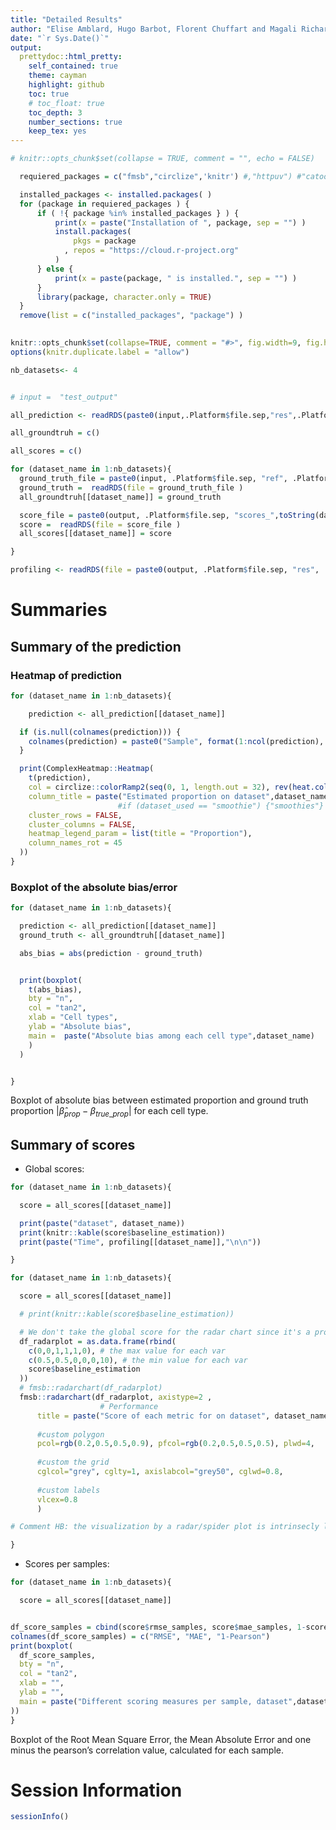 ```yaml
---
title: "Detailed Results"
author: "Elise Amblard, Hugo Barbot, Florent Chuffart and Magali Richard"
date: "`r Sys.Date()`"
output: 
  prettydoc::html_pretty:
    self_contained: true
    theme: cayman
    highlight: github
    toc: true
    # toc_float: true
    toc_depth: 3
    number_sections: true
    keep_tex: yes
---
```




```r
# knitr::opts_chunk$set(collapse = TRUE, comment = "", echo = FALSE)

  requiered_packages = c("fmsb","circlize",'knitr') #,"httpuv") #"catools") 

  installed_packages <- installed.packages( )
  for (package in requiered_packages ) {
      if ( !{ package %in% installed_packages } ) {
          print(x = paste("Installation of ", package, sep = "") )
          install.packages(
              pkgs = package
            , repos = "https://cloud.r-project.org"
          )
      } else {
          print(x = paste(package, " is installed.", sep = "") )
      }
      library(package, character.only = TRUE)
  }
  remove(list = c("installed_packages", "package") )
  

knitr::opts_chunk$set(collapse=TRUE, comment = "#>", fig.width=9, fig.height=6, eval=TRUE, echo=FALSE)#, results="hide")
options(knitr.duplicate.label = "allow")
```


```r

nb_datasets<- 4


# input =  "test_output"

all_prediction <- readRDS(paste0(input,.Platform$file.sep,"res",.Platform$file.sep,"prediction.rds"))

all_groundtruh = c()

all_scores = c()

for (dataset_name in 1:nb_datasets){
  ground_truth_file = paste0(input, .Platform$file.sep, "ref", .Platform$file.sep, "ground_truth_",toString(dataset_name),".rds")
  ground_truth =  readRDS(file = ground_truth_file )
  all_groundtruh[[dataset_name]] = ground_truth

  score_file = paste0(output, .Platform$file.sep, "scores_",toString(dataset_name),".rds")
  score =  readRDS(file = score_file )
  all_scores[[dataset_name]] = score

}

profiling <- readRDS(file = paste0(output, .Platform$file.sep, "res", .Platform$file.sep, "Rprof.rds") )


```

# Summaries 
## Summary of the prediction

### Heatmap of prediction

```r

for (dataset_name in 1:nb_datasets){

    prediction <- all_prediction[[dataset_name]]

  if (is.null(colnames(prediction))) {
    colnames(prediction) = paste0("Sample", format(1:ncol(prediction), digits = ceiling(log10(ncol(prediction)))) )
  }

  print(ComplexHeatmap::Heatmap(
    t(prediction),
    col = circlize::colorRamp2(seq(0, 1, length.out = 32), rev(heat.colors(32))),
    column_title = paste("Estimated proportion on dataset",dataset_name ) ,
                        #if (dataset_used == "smoothie") {"smoothies"} else {which(dataset_used == datasets)}),
    cluster_rows = FALSE,
    cluster_columns = FALSE,
    heatmap_legend_param = list(title = "Proportion"),
    column_names_rot = 45
  ))
}
```


### Boxplot of the absolute bias/error

```r

for (dataset_name in 1:nb_datasets){

  prediction <- all_prediction[[dataset_name]]
  ground_truth <- all_groundtruh[[dataset_name]]

  abs_bias = abs(prediction - ground_truth)


  print(boxplot(
    t(abs_bias),
    bty = "n",
    col = "tan2",
    xlab = "Cell types",
    ylab = "Absolute bias",
    main =  paste("Absolute bias among each cell type",dataset_name) 
    )
  )


}
```

Boxplot of absolute bias between estimated proportion and ground truth proportion $|\hat{\beta}_{prop} - \beta_{true\_prop}|$ for each cell type. 

## Summary of scores


- Global scores:


```r

for (dataset_name in 1:nb_datasets){

  score = all_scores[[dataset_name]]

  print(paste("dataset", dataset_name))
  print(knitr::kable(score$baseline_estimation))
  print(paste("Time", profiling[[dataset_name]],"\n\n"))

}
```


```r

for (dataset_name in 1:nb_datasets){

  score = all_scores[[dataset_name]]

  # print(knitr::kable(score$baseline_estimation))

  # We don't take the global score for the radar chart since it's a proxy of the area
  df_radarplot = as.data.frame(rbind(
    c(0,0,1,1,1,0), # the max value for each var
    c(0.5,0.5,0,0,0,10), # the min value for each var
    score$baseline_estimation
  ))
  # fmsb::radarchart(df_radarplot)
  fmsb::radarchart(df_radarplot, axistype=2 , 
                    # Performance
      title = paste("Score of each metric for on dataset", dataset_name ),
  
      #custom polygon
      pcol=rgb(0.2,0.5,0.5,0.9), pfcol=rgb(0.2,0.5,0.5,0.5), plwd=4,
  
      #custom the grid
      cglcol="grey", cglty=1, axislabcol="grey50", cglwd=0.8,
  
      #custom labels
      vlcex=0.8
      )

# Comment HB: the visualization by a radar/spider plot is intrinsecly linked to the aggregate score for defining the scope (min and max) for each variable.

}
```


- Scores per samples:
```r
for (dataset_name in 1:nb_datasets){

  score = all_scores[[dataset_name]]


df_score_samples = cbind(score$rmse_samples, score$mae_samples, 1-score$pearson_samples)
colnames(df_score_samples) = c("RMSE", "MAE", "1-Pearson")
print(boxplot(
  df_score_samples,
  bty = "n",
  col = "tan2",
  xlab = "",
  ylab = "",
  main = paste("Different scoring measures per sample, dataset",dataset_name)
))
}
```

Boxplot of the Root Mean Square Error, the Mean Absolute Error and one minus the pearson's correlation value, calculated for each sample. 



# Session Information

```r
sessionInfo()
```


